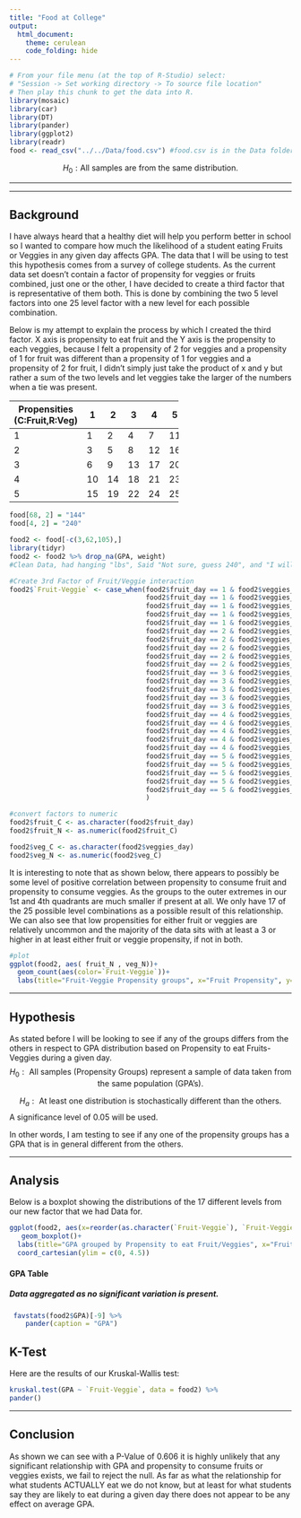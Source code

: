 ```yaml
---
title: "Food at College"
output: 
  html_document:
    theme: cerulean
    code_folding: hide
---
```


```r
# From your file menu (at the top of R-Studio) select:
# "Session -> Set working directory -> To source file location"
# Then play this chunk to get the data into R.
library(mosaic)
library(car)
library(DT)
library(pander)
library(ggplot2)
library(readr)
food <- read_csv("../../Data/food.csv") #food.csv is in the Data folder...
```

$$
H_0: \text{All samples are from the same distribution.}
$$

----

<!-- Instructions:

 Use the Food dataset and a Kruskal-Wallis Test(s) to answer an interesting question(s) that you come up with.
 
 About the dataset:
 
  * GPA - numerical, self-reported current college GPA

  
  * weight - numerical, self-reported weight in lbs


  * gender - "Female", "Male"


  * breakfast - "Cereal", "Donut" 
      The participants were shown a picture of "Cereal" and a "Donut" and asked which one of these pictures they associate with the word "breakfast."


  * calories_chicken - guessing calories in chicken piadina from the options of:
     1 - 265 
     2 - 430 
     3 - 610 
     4 - 720
    (the variable shows the actual number of calories participants selected)


   * calories_day - Importance of consuming calories per day
     1 - i dont know how many calories i should consume 
     2 - it is not at all important 
     3 - it is moderately important 
     4 - it is very important


   * comfort_food - List 3-5 comfort foods that come to mind. 
     Open ended 


   * comfort_food_reasons - What are some of the reasons that make you eat comfort food?      (i.e., anger, sadness, happiness, boredom, etc) - list up to three
     Open ended


   * comfort_food_reasons_coded
     1 - stress
     2 - boredom
     3 - depression/sadness
     4 - hunger
     5 - laziness
     6 - cold weather
     7 - happiness 
     8 - watching tv
     9 - none 


    * cook - how often do you cook?
     1 - Every day 
     2 - A couple of times a week 
     3 - Whenever I can, but that is not very often  
     4 - I only help a little during holidays 
     5 - Never, I really do not know my way around a kitchen


    * cuisine - what type of cuisine did you eat growing up?
     1 - American
     2 - Mexican.Spanish
     3 - Korean/Asian
     4 - Indian
     5 - American inspired international dishes
     6 - other


    * diet_current - describe your current diet
     open ended

	
    * diet_current_coded
     1 - healthy/balanced/moderated/
     2 - unhealthy/cheap/too much/random/
     3 - the same thing over and over
     4 - unclear


    * drink - which picture do you associate with the word “drink”?
     1 - orange juice
     2 - soda 


    * eating_changes  - Describe your eating changes since the moment you got into college?
     Open ended 


    * eating_changes_coded
     1 - worse
     2 - better
     3 - the same
     4 - unclear


    * eating_changes_coded1
     1 - eat faster
     2 - bigger quantity
     3 - worse quality 
     4 - same food
     5 - healthier
     6 - unclear
     7 - drink coffee 
     8 - less food
     9 - more sweets
     10 - timing 
     11 - more carbs or snacking
     12 - drink more water
     13 - more variety


    * eating_out - frequency of eating out in a typical week 
     1 - Never 
     2 - 1-2 times 
     3 - 2-3 times 
     4 - 3-5 times 
     5 - every day


    * employment - do you work? 
     1 - yes full time 
     2 - yes part time 
     3 - no
     4  - other


    * ethnic_food - How likely to eat ethnic food 
     1 - very unlikely 
     2 - unlikely 
     3 - neutral 
     4 - likely 
     5 - very likely 


    * exercise - how often do you exercise in a regular week?
     1 - Everyday 
     2 - Twice or three times per week 
     3 - Once a week
     4 - Sometimes 
     5 - Never


    * father_education - 
     1 - less than high school 
     2 - high school degree 
     3 - some college degree 
     4 - college degree 
     5 - graduate degree 


    * father_profession - what is your father profession?
     Open ended


    * fav_cuisine - What is your favorite cuisine?
     Open ended


    * fav_cuisine_coded
     0-none
     1 - Italian/French/greek
     2 - Spanish/mexican
     3 - Arabic/Turkish
     4 - asian/chineses/thai/nepal
     5 - American
     6 - African 
     7 - Jamaican
     8 - indian


    * fav_food - was your favorite food cooked at home or store bought? 
     1 - cooked at home 
     2 - store bought 
     3 - both bought at store and cooked at home


    * food_childhood - what was your favorite childhood food?
     Open ended



    * fries - which of these pictures you associate with word fries? 
     1 - Mcdonald’s fries
     2 - home fries

 
    * fruit_day - How likely to eat fruit in a regular day 
     1 - very unlikely 
     2 - unlikely 
     3 - neutral 
     4 - likely 
     5 - very likely 


    * grade_level – 
     1 - freshman 
     2 -Sophomore 
     3 - Junior 
     4 - Senior
     
      
    * greek_food - How likely to eat greek food when available?
     1 - very unlikely 
     2 - unlikely 
     3 - neutral 
     4 - likely 
     5 - very likely 
     
      
    * healthy_feel – how likely are you to agree with the following statement: “I feel very healthy!” ?
      1 to 10 where 1 is strongly agree and 10 is strongly disagree - scale
      
      
    * healthy_meal – what is a healthy meal? Describe in 2-3 sentences.
      Open ended
      
      
    * ideal_diet – describe your ideal diet in 2-3 sentences
      Open ended
      
      
    * Ideal_diet_coded
      1 – portion control
      2 – adding veggies/eating healthier food/adding fruit	
      3 – balance
      4 – less sugar
      5 – home cooked/organic
      6 – current diet
      7 – more protein
      8 – unclear
      
      
     * income
      1 - less than $15,000 
      2 - $15,001 to $30,000 
      3 - $30,001 to $50,000 
      4 - $50,001 to $70,000 
      5 - $70,001 to $100,000 
      6 - higher than $100,000
      
     * indian_food – how likely are you to eat indian food when available
      1 - very unlikely 
      2 - unlikely 
      3 - neutral 
      4 - likely 
      5 - very likely 
      
      
     * Italian_food – how likely are you to eat Italian food when available?
      1 - very unlikely 
      2 - unlikely 
      3 - neutral 
      4 - likely 
      5 - very likely 
      
      
     * life_rewarding – how likely are you to agree with the following statement: “I feel life is very rewarding!” ?
      1 to 10 where 1 is strongly agree and 10 is strongly disagree - scale
      
      
     * marital_status
      1 -Single 
      2 - In a relationship 
      3 - Cohabiting 
      4 - Married 
      5 - Divorced 
      6 - Widowed
      
      
     * meals_dinner_friend – What would you serve to a friend for dinner?
      Open ended
      
      
     * mothers_education 
      1 - less than high school 
      2 - high school degree 
      3 - some college degree 
      4 - college degree 
      5 - graduate degree
      
      
     * mothers_profession – what is your mother’s profession? 
      
      
     * nutritional_check - checking nutritional values frequency 
      1 - never 
      2 - on certain products only 
      3 - very rarely 
      4 - on most products 
      5 - on everything
      
      
     * on_off_campus – living situation
      1 - On campus 
      2 - Rent out of campus 
      3 - Live with my parents and commute 
      4 - Own my own house
      
      
     * parents_cook - Approximately how many days a week did your parents cook? 
      1 - Almost everyday 
      2 - 2-3 times a week 
      3 - 1-2 times a week 
      4 - on holidays only 
      5 - never
      
      
     * pay_meal_out - How much would you pay for meal out? 
      1 - up to $5.00 
      2 - $5.01 to $10.00 
      3 - $10.01 to $20.00 
      4 - $20.01 to $30.00 
      5 - $30.01 to $40.00 
      6 - more than $40.01 
      
      
     * Persian_food - How likely to eat persian food when available?
      1 - very unlikely 
      2 - unlikely 
      3 - neutral 
      4 - likely 
      5 - very likely 
      
      
     * self_perception_weight - self perception of weight 
      6 - i dont think myself in these terms 
      5 - overweight 
      4 - slightly overweight 
      3 - just right 
      2 - very fit 
      1 - slim 
      
      
     * Which of the two pictures you associate with the word soup?
      1 – veggie soup
      2 – creamy soup
      
      
     * sports - sports – do you do any sporting activity?
      1 - Yes 
      2 - No 
      99 – no answer
      
      
     * thai_food - How likely to eat thai food when available?
      1 - very unlikely 
      2 - unlikely 
      3 - neutral 
      4 - likely 
      5 - very likely 
      
      
     * tortilla_calories - guessing calories in a burrito sandwhich from Chipolte?
      1 - 580 
      2 - 725 
      3 - 940 
      4 - 1165
      
     * turkey_calories - Can you guess how many calories are in the foods shown below?
     (Panera Bread Roasted Turkey and Avocado BLT)
      1 - 345 
      2 - 500 
      3 - 690 
      4 - 850
      
      
     * type_sports – what type of sports are you involved?
      Open-ended
      
     * veggies_day - How likely to eat veggies in a day? 
      1 - very unlikely 
      2 - unlikely 
      3 - neutral 
      4- likely 
      5 - very likely
      
     * vitamins – do you take any supplements or vitamins?
      1 – yes
      2 – no
      
     * waffle_calories - guessing calories in waffle potato sandwhich 
      1 - 575 
      2 - 760 
      3 - 900 
      4 - 1315


Note this dataset and description come from: © 2020 Kaggle Inc for further details visit:

[Food choices on Kaggle](https://www.kaggle.com/borapajo/food-choices?select=food_coded.csv)


If you want to give your critiquers some ideas about what you have questions on and would like help with, place those details here.-->




<!--End your comments to your critiquers before this line.-->

----

<!--Begin writing your Analysis after this point.-->

## Background
I have always heard that a healthy diet will help you perform better in school so I wanted to compare how much the likelihood of a student eating Fruits or Veggies in any given day affects GPA. 
The data that I will be using to test this hypothesis comes from a survey of college students. As the current data set doesn't contain a factor of propensity for veggies or fruits combined, just one or the other, I have decided to create a third factor that is representative of them both. This is done by combining the two 5 level factors into one 25 level factor with a new level for each possible combination.

Below is my attempt to explain the process by which I created the third factor. X axis is propensity to eat fruit and the Y axis is the propensity to each veggies, because I felt a propensity of 2 for veggies and a propensity of 1 for fruit was different than a propensity of 1 for veggies and a propensity of 2 for fruit, I didn't simply just take the product of x and y but rather a sum of the two levels and let veggies take the larger of the numbers when a tie was present.


 


+-----------------+----+----+----+----+----+
| Propensities    |    |    |    |    |    |
| (C:Fruit,R:Veg) | 1  | 2  |  3 |  4 |  5 |
+=================+====+====+====+====+====+
| 1               | 1  |  2 | 4  | 7  | 11 |
+-----------------+----+----+----+----+----+
| 2               | 3  | 5  | 8  | 12 | 16 |
+-----------------+----+----+----+----+----+
| 3               | 6  |  9 | 13 | 17 | 20 |
+-----------------+----+----+----+----+----+
| 4               | 10 | 14 | 18 | 21 | 23 |
+-----------------+----+----+----+----+----+
| 5               | 15 | 19 | 22 | 24 | 25 |
+-----------------+----+----+----+----+----+

```r
food[68, 2] = "144"
food[4, 2] = "240"

food2 <- food[-c(3,62,105),]
library(tidyr)
food2 <- food2 %>% drop_na(GPA, weight)
#Clean Data, had hanging "lbs", Said "Not sure, guess 240", and "I will not awnser"
```

                        
```r
#Create 3rd Factor of Fruit/Veggie interaction
food2$`Fruit-Veggie` <- case_when(food2$fruit_day == 1 & food2$veggies_day == 1 ~ 1, 
                                  food2$fruit_day == 1 & food2$veggies_day == 2 ~ 2,
                                  food2$fruit_day == 1 & food2$veggies_day == 3 ~ 6,
                                  food2$fruit_day == 1 & food2$veggies_day == 4 ~ 10,
                                  food2$fruit_day == 1 & food2$veggies_day == 5 ~ 15,
                                  food2$fruit_day == 2 & food2$veggies_day == 1 ~ 2,
                                  food2$fruit_day == 2 & food2$veggies_day == 2 ~ 5,
                                  food2$fruit_day == 2 & food2$veggies_day == 3 ~ 9,
                                  food2$fruit_day == 2 & food2$veggies_day == 4 ~ 14,
                                  food2$fruit_day == 2 & food2$veggies_day == 5 ~ 19,
                                  food2$fruit_day == 3 & food2$veggies_day == 1 ~ 4,
                                  food2$fruit_day == 3 & food2$veggies_day == 2 ~ 8,
                                  food2$fruit_day == 3 & food2$veggies_day == 3 ~ 13,
                                  food2$fruit_day == 3 & food2$veggies_day == 4 ~ 18,
                                  food2$fruit_day == 3 & food2$veggies_day == 5 ~ 22,
                                  food2$fruit_day == 4 & food2$veggies_day == 1 ~ 7,
                                  food2$fruit_day == 4 & food2$veggies_day == 2 ~ 12,
                                  food2$fruit_day == 4 & food2$veggies_day == 3 ~ 17,
                                  food2$fruit_day == 4 & food2$veggies_day == 4 ~ 21,
                                  food2$fruit_day == 4 & food2$veggies_day == 5 ~ 24,
                                  food2$fruit_day == 5 & food2$veggies_day == 1 ~ 11,
                                  food2$fruit_day == 5 & food2$veggies_day == 2 ~ 16,
                                  food2$fruit_day == 5 & food2$veggies_day == 3 ~ 20,
                                  food2$fruit_day == 5 & food2$veggies_day == 4 ~ 23,
                                  food2$fruit_day == 5 & food2$veggies_day == 5 ~ 25
                                  )
```




```r
#convert factors to numeric
food2$fruit_C <- as.character(food2$fruit_day)
food2$fruit_N <- as.numeric(food2$fruit_C)

food2$veg_C <- as.character(food2$veggies_day)
food2$veg_N <- as.numeric(food2$veg_C)

```                        




It is interesting to note that as shown below, there appears to possibly be some level of positive correlation between propensity to consume fruit and propensity to consume veggies. As the groups to the outer extremes in our 1st and 4th quadrants are much smaller if present at all. We only have 17 of the 25 possible level combinations as a possible result of this relationship. We can also see that low propensities for either fruit or veggies are relatively uncommon and the majority of the data sits with at least a 3 or higher in at least either fruit or veggie propensity, if not in both.

```r
#plot
ggplot(food2, aes( fruit_N , veg_N))+
  geom_count(aes(color=`Fruit-Veggie`))+
  labs(title="Fruit-Veggie Propensity groups", x="Fruit Propensity", y="Veggie Propensity", legend = "Count")
```
----

## Hypothesis
As stated before I will be looking to see if any of the groups differs from the others in respect to GPA distribution based on Propensity to eat Fruits-Veggies during a given day.
$$
  H_0: \text{ All samples (Propensity Groups) represent a sample of data taken from the same population (GPA's). } 
$$

$$
  H_a: \text{ At least one distribution is stochastically different than the others. } 
$$
A significance level of 0.05 will be used.

In other words, I am testing to see if any one of the propensity groups has a GPA that is in general different from the others.

----

## Analysis

Below is a boxplot showing the distributions of the 17 different levels from our new factor that we had Data for.
```r
ggplot(food2, aes(x=reorder(as.character(`Fruit-Veggie`), `Fruit-Veggie`), y=as.numeric(GPA), fill=`Fruit-Veggie`))+
   geom_boxplot()+
  labs(title="GPA grouped by Propensity to eat Fruit/Veggies", x="Fruit-Veggie propensity", y="GPA")+
  coord_cartesian(ylim = c(0, 4.5))

```

#### GPA Table
##### Data aggregated as no  significant variation is present.

```r
 favstats(food2$GPA)[-9] %>% 
    pander(caption = "GPA")

```


## K-Test

Here are the results of our Kruskal-Wallis test:
```r
kruskal.test(GPA ~ `Fruit-Veggie`, data = food2) %>%
pander()
```

----
## Conclusion

As shown we can see with a P-Value of 0.606 it is highly unlikely that any significant relationship with GPA and propensity to consume fruits or veggies exists, we fail to reject the null. As far as what the relationship for what students ACTUALLY eat we do not know, but at least for what students say they are likely to eat during a given day there does not appear to be any effect on average GPA.
